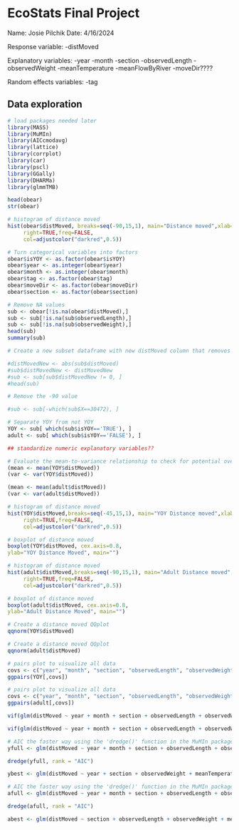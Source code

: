 # EcoStats Final Project
Name: Josie Pilchik
Date: 4/16/2024

Response variable: 
-distMoved

Explanatory variables:
-year
-month
-section
-observedLength
-observedWeight
-meanTemperature
-meanFlowByRiver
-moveDir????

Random effects variables:
-tag

## Data exploration
```r
# load packages needed later
library(MASS)
library(MuMIn)
library(AICcmodavg)
library(lattice)
library(corrplot)
library(car)
library(pscl)
library(GGally)
library(DHARMa)
library(glmmTMB)

head(obear)
str(obear)
```
```r
# histogram of distance moved
hist(obear$distMoved, breaks=seq(-90,15,1), main="Distance moved",xlab="Distance",
     right=TRUE,freq=FALSE,
     col=adjustcolor("darkred",0.5))
```
```r
# Turn categorical variables into factors
obear$isYOY <- as.factor(obear$isYOY)
obear$year <- as.integer(obear$year)
obear$month <- as.integer(obear$month)
obear$tag <- as.factor(obear$tag)
obear$moveDir <- as.factor(obear$moveDir)
obear$section <- as.factor(obear$section)
```

```r
# Remove NA values
sub <- obear[!is.na(obear$distMoved),]
sub <- sub[!is.na(sub$observedLength),]
sub <- sub[!is.na(sub$observedWeight),]
head(sub)
summary(sub)
```

```r
# Create a new subset dataframe with new distMoved column that removes zeros and negative values

#distMovedNew <- abs(sub$distMoved)
#sub$distMovedNew <- distMovedNew
#sub <- sub[sub$distMovedNew != 0, ]
#head(sub)
```

```r
# Remove the -90 value

#sub <- sub[-which(sub$X==30472), ]
```

```r
# Separate YOY from not YOY
YOY <- sub[ which(sub$isYOY=='TRUE'), ]
adult <- sub[ which(sub$isYOY=='FALSE'), ]
```

```r
## standardize numeric explanatory variables??
```

```r
# Evaluate the mean-to-variance relationship to check for potential overdispersion
(mean <- mean(YOY$distMoved))
(var <- var(YOY$distMoved))

(mean <- mean(adult$distMoved))
(var <- var(adult$distMoved))
```
```r
# histogram of distance moved
hist(YOY$distMoved,breaks=seq(-45,15,1), main="YOY Distance moved",xlab="Distance",
     right=TRUE,freq=FALSE,
     col=adjustcolor("darkred",0.5))

# boxplot of distance moved
boxplot(YOY$distMoved, cex.axis=0.8,
ylab="YOY Distance Moved", main="")
```
```r
# histogram of distance moved
hist(adult$distMoved,breaks=seq(-90,15,1), main="Adult Distance moved",xlab="Distance",
     right=TRUE,freq=FALSE,
     col=adjustcolor("darkred",0.5))

# boxplot of distance moved
boxplot(adult$distMoved, cex.axis=0.8,
ylab="Adult Distance Moved", main="")
```
```r
# Create a distance moved QQplot
qqnorm(YOY$distMoved)
```
```r
# Create a distance moved QQplot
qqnorm(adult$distMoved)
```
```r
# pairs plot to visualize all data
covs <- c("year", "month", "section", "observedLength", "observedWeight", "meanTemperature", "meanFlowByRiver")
ggpairs(YOY[,covs])
```

```r
# pairs plot to visualize all data
covs <- c("year", "month", "section", "observedLength", "observedWeight", "meanTemperature", "meanFlowByRiver")
ggpairs(adult[,covs])
```
```r
vif(glm(distMoved ~ year + month + section + observedLength + observedWeight + meanTemperature + meanFlowByRiver, data=YOY, family="gaussian", na.action = "na.omit"))
```
```r
vif(glm(distMoved ~ year + month + section + observedLength + observedWeight + meanTemperature + meanFlowByRiver, data=adult, family="gaussian", na.action = "na.omit"))
```
```r
# AIC the faster way using the 'dredge()' function in the MuMIn package
yfull <- glm(distMoved ~ year + month + section + observedLength + observedWeight + meanTemperature + meanFlowByRiver, data=YOY, family="gaussian", na.action = "na.fail")

dredge(yfull, rank = "AIC")
```
```r
ybest <- glm(distMoved ~ year + section + observedWeight + meanTemperature + meanFlowByRiver, data=YOY, family="gaussian", na.action = "na.fail")
```

```r
# AIC the faster way using the 'dredge()' function in the MuMIn package
afull <- glm(distMoved ~ year + month + section + observedLength + observedWeight + meanTemperature + meanFlowByRiver, data=adult, family="gaussian", na.action = "na.fail")

dredge(afull, rank = "AIC")
```
```r
abest <- glm(distMoved ~ section + observedLength + observedWeight + meanTemperature, data=adult, family="gaussian", na.action = "na.fail")
```



